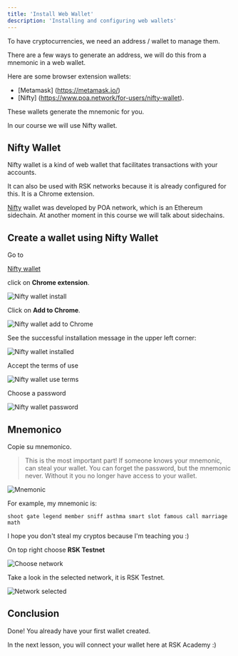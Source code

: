 ---
title: 'Install Web Wallet'
description: 'Installing and configuring web wallets'
---

To have cryptocurrencies, we need an address / wallet to manage them.

There are a few ways to generate an address,
we will do this from a mnemonic in a web wallet.

Here are some browser extension wallets:

- [Metamask] (https://metamask.io/)
- [Nifty] (https://www.poa.network/for-users/nifty-wallet).

These wallets generate the mnemonic for you.

In our course we will use Nifty wallet.

## Nifty Wallet

Nifty wallet is a kind of web wallet that facilitates transactions with your accounts.

It can also be used with RSK networks because it is already configured for this.
It is a Chrome extension.

[Nifty](https://www.poa.network/for-users/nifty-wallet) wallet 
was developed by POA network, which is an Ethereum sidechain.
At another moment in this course we will talk about sidechains.

## Create a wallet using Nifty Wallet

Go to

[Nifty wallet](https://www.poa.network/for-users/nifty-wallet)

click on **Chrome extension**.

![Nifty wallet install](/img/courses/dev/01/install-web-wallet/image-10.png)

Click on **Add to Chrome**.

![Nifty wallet add to Chrome](/img/courses/dev/01/install-web-wallet/image-11.png)

See the successful installation message in the upper left corner:

![Nifty wallet installed](/img/courses/dev/01/install-web-wallet/image-12.png)

Accept the terms of use

![Nifty wallet use terms](/img/courses/dev/01/install-web-wallet/image-13.png)

Choose a password

![Nifty wallet password](/img/courses/dev/01/install-web-wallet/image-14.png)

## Mnemonico

Copie su mnemonico.

> This is the most important part!
> If someone knows your mnemonic, can steal your wallet.
> You can forget the password, but the mnemonic never.
> Without it you no longer have access to your wallet.

![Mnemonic](/img/courses/dev/01/install-web-wallet/image-15.png)

For example, my mnemonic is:

```
shoot gate legend member sniff asthma smart slot famous call marriage math
```

I hope you don't steal my cryptos because I'm teaching you :)

On top right choose **RSK Testnet**

![Choose network](/img/courses/dev/01/install-web-wallet/image-16.png)

Take a look in the selected network, it is RSK Testnet. 

![Network selected](/img/courses/dev/01/install-web-wallet/image-17.png)

## Conclusion

Done!
You already have your first wallet created.

In the next lesson, you will connect your wallet here at RSK Academy :)
